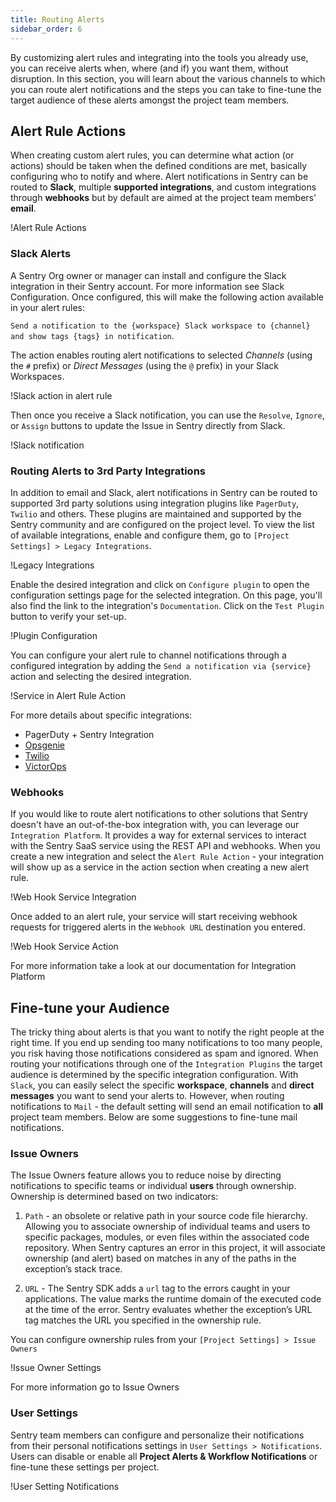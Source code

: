 ```yaml
---
title: Routing Alerts
sidebar_order: 6
---
```


By customizing alert rules and integrating into the tools you already use, you can receive alerts when, where (and if) you want them, without disruption. In this section, you will learn about the various channels to which you can route alert notifications and the steps you can take to fine-tune the target audience of these alerts amongst the project team members.

## Alert Rule Actions

When creating custom alert rules, you can determine what action (or actions) should be taken when the defined conditions are met, basically configuring who to notify and where. Alert notifications in Sentry can be routed to **Slack**, multiple **supported integrations**, and custom integrations through **webhooks** but by default are aimed at the project team members' **email**.

!<Link to="alerts_notifications_14.png">Alert Rule Actions</Link>

### **Slack Alerts**

A Sentry Org owner or manager can install and configure the Slack integration in their Sentry account. For more information see <Link to="/workflow/integrations/integrations/slack/">Slack Configuration</Link>.
Once configured, this will make the following action available in your alert rules:

`Send a notification to the {workspace} Slack workspace to {channel} and show tags {tags} in notification`.

The action enables routing alert notifications to selected _Channels_ (using the `#` prefix) or _Direct Messages_ (using the `@` prefix) in your Slack Workspaces.

!<Link to="alerts_notifications_16.png">Slack action in alert rule</Link>

Then once you receive a Slack notification, you can use the `Resolve`, `Ignore`, or `Assign` buttons to update the Issue in Sentry directly from Slack.

!<Link to="alerts_notifications_15.png">Slack notification</Link>

### **Routing Alerts to 3rd Party Integrations**

In addition to email and Slack, alert notifications in Sentry can be routed to supported 3rd party solutions using integration plugins like `PagerDuty`, `Twilio` and others. These plugins are maintained and supported by the Sentry community and are configured on the project level. To view the list of available integrations, enable and configure them, go to `[Project Settings] > Legacy Integrations`.

!<Link to="alerts_notifications_18.png">Legacy Integrations</Link>

Enable the desired integration and click on `Configure plugin` to open the configuration settings page for the selected integration. On this page, you'll also find the link to the integration's `Documentation`. Click on the `Test Plugin` button to verify your set-up.

!<Link to="alerts_notifications_17.png">Plugin Configuration</Link>

You can configure your alert rule to channel notifications through a configured integration by adding the `Send a notification via {service}` action and selecting the desired integration.

!<Link to="alerts_notifications_19.png">Service in Alert Rule Action</Link>

For more details about specific integrations:

- <Link to="/integrations/pagerduty/">PagerDuty + Sentry Integration</Link>
- [Opsgenie](https://docs.opsgenie.com/docs/sentry-integration)
- [Twilio](https://github.com/mattrobenolt/sentry-twilio/blob/master/README.md)
- [VictorOps](https://help.victorops.com/knowledge-base/sentry-integration-guide-victorops/)

### **Webhooks**

If you would like to route alert notifications to other solutions that Sentry doesn't have an out-of-the-box integration with, you can leverage our `Integration Platform`. It provides a way for external services to interact with the Sentry SaaS service using the REST API and webhooks. When you create a new integration and select the `Alert Rule Action` - your integration will show up as a service in the action section when creating a new alert rule.

!<Link to="alerts_notifications_24.png">Web Hook Service Integration</Link>

Once added to an alert rule, your service will start receiving webhook requests for triggered alerts in the `Webhook URL` destination you entered.

!<Link to="alerts_notifications_25.png">Web Hook Service Action</Link>

For more information take a look at our documentation for <Link to="/workflow/integrations/integration-platform">Integration Platform</Link>

## Fine-tune your Audience

The tricky thing about alerts is that you want to notify the right people at the right time. If you end up sending too many notifications to too many people, you risk having those notifications considered as spam and ignored. When routing your notifications through one of the `Integration Plugins` the target audience is determined by the specific integration configuration. With `Slack`, you can easily select the specific **workspace**, **channels** and **direct messages** you want to send your alerts to. However, when routing notifications to `Mail` - the default setting will send an email notification to **all** project team members. Below are some suggestions to fine-tune mail notifications.

### Issue Owners

The Issue Owners feature allows you to reduce noise by directing notifications to specific teams or individual **users** through ownership. Ownership is determined based on two indicators:

1. `Path` - an obsolete or relative path in your source code file hierarchy. Allowing you to associate ownership of individual teams and users to specific packages, modules, or even files within the associated code repository. When Sentry captures an error in this project, it will associate ownership (and alert) based on matches in any of the paths in the exception’s stack trace.

2. `URL` - The Sentry SDK adds a `url` tag to the errors caught in your applications. The value marks the runtime domain of the executed code at the time of the error. Sentry evaluates whether the exception’s URL tag matches the URL you specified in the ownership rule.

You can configure ownership rules from your `[Project Settings] > Issue Owners`

!<Link to="alerts_notifications_23.png">Issue Owner Settings</Link>

For more information go to <Link to="/workflow/issue-owners/">Issue Owners</Link>

### User Settings

Sentry team members can configure and personalize their notifications from their personal notifications settings in `User Settings > Notifications`. Users can disable or enable all **Project Alerts & Workflow Notifications** or fine-tune these settings per project.

!<Link to="alerts_notifications_20.png">User Setting Notifications</Link>
